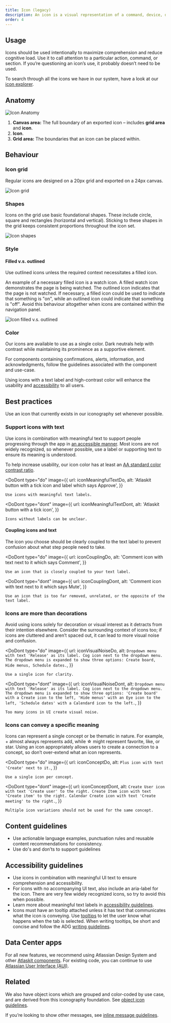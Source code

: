 ```yaml
---
title: Icon (legacy)
description: An icon is a visual representation of a command, device, directory, or common action.
order: 4
---
```



## Usage

Icons should be used intentionally to maximize comprehension and reduce cognitive load. Use it to
call attention to a particular action, command, or section. If you’re questioning an icon’s use, it
probably doesn’t need to be used.

To search through all the icons we have in our system, have a look at our
[icon explorer](/components/icon/icon-explorer).

## Anatomy

![Icon Anatomy](images/anatomy.png)

1. **Canvas area:** The full boundary of an exported icon – includes **grid area** and **icon**.
2. **Icon**.
3. **Grid area:** The boundaries that an icon can be placed within.

## Behaviour

### Icon grid

Regular icons are designed on a 20px grid and exported on a 24px canvas.

![Icon grid](images/grid.jpg)

### Shapes

Icons on the grid use basic foundational shapes. These include circle, square and rectangles
(horizontal and vertical). Sticking to these shapes in the grid keeps consistent proportions
throughout the icon set.

![Icon shapes](images/shapes.jpg)

### Style

#### Filled v.s. outlined

Use outlined icons unless the required context necessitates a filled icon.

An example of a necessary filled icon is a watch icon. A filled watch icon demonstrates the page is
being watched. The outlined icon indicates that the page is not watched. If necessary, a filled icon
could be used to indicate that something is "on", while an outlined icon could indicate that
something is "off". Avoid this behaviour altogether when icons are contained within the navigation
panel.

![Icon filled v.s. outlined](images/style.jpg)

### Color

Our icons are available to use as a single color. Dark neutrals help with contrast while maintaining
its prominence as a supportive element.

For components containing confirmations, alerts, information, and acknowledgments, follow the
guidelines associated with the component and use-case.

Using icons with a text label and high-contrast color will enhance the usability and
[accessibility](/foundations/accessibility) to all users.

## Best practices

Use an icon that currently exists in our iconography set whenever possible.

### Support icons with text

Use icons in combination with meaningful text to support people progressing through the app in
[an accessible manner](/foundations/accessibility). Most icons are not widely recognized, so
whenever possible, use a label or supporting text to ensure its meaning is understood.

To help increase usability, our icon color has at least an
[AA standard color contrast ratio](http://www.w3.org/TR/WCAG/).

<DoDont
	type="do"
	image={{
		url: iconMeaningfulTextDo,
		alt: 'Atlaskit button with a tick icon and label which says Approve',
	}}
>
	Use icons with meaningful text labels.
</DoDont>

<DoDont
	type="dont"
	image={{
		url: iconMeaningfulTextDont,
		alt: 'Atlaskit button with a tick icon',
	}}
>
	Icons without labels can be unclear.
</DoDont>

#### Coupling icons and text

The icon you choose should be clearly coupled to the text label to prevent confusion about what step
people need to take.

<DoDont
	type="do"
	image={{
		url: iconCouplingDo,
		alt: 'Comment icon with text next to it which says Comment',
	}}
>
	Use an icon that is closely coupled to your text label.
</DoDont>

<DoDont
	type="dont"
	image={{
		url: iconCouplingDont,
		alt: 'Comment icon with text next to it which says Mute',
	}}
>
	Use an icon that is too far removed, unrelated, or the opposite of the text label.
</DoDont>

### Icons are more than decorations

Avoid using icons solely for decoration or visual interest as it detracts from their intention
elsewhere. Consider the surrounding context of icons too; if icons are cluttered and aren’t spaced
out, it can lead to more visual noise and confusion.

<DoDont
	type="do"
	image={{
		url: iconVisualNoiseDo,
		alt: `Dropdown menu with text 'Release' as its label. Cog icon next to the dropdown menu. The dropdown menu is expanded to show three options: Create board, Hide menus, Schedule dates.`,
	}}
>
	Use a single icon for clarity.
</DoDont>

<DoDont
	type="dont"
	image={{
		url: iconVisualNoiseDont,
		alt: `Dropdown menu with text 'Release' as its label. Cog icon next to the dropdown menu. The dropdown menu is expanded to show three options: 'Create board' with a Create icon to the left, 'Hide menus' with an Eye icon to the left, 'Schedule dates' with a Calendard icon to the left.`,
	}}
>
	Too many icons in UI create visual noise.
</DoDont>

### Icons can convey a specific meaning

Icons can represent a single concept or be thematic in nature. For example, + almost always
represents add, while ☆ might represent favorite, like, or star. Using an icon appropriately allows
users to create a connection to a concept, so don’t over-extend what an icon represents.

<DoDont
	type="do"
	image={{
		url: iconConceptDo,
		alt: `Plus icon with text 'Create' next to it.`,
	}}
>
	Use a single icon per concept.
</DoDont>

<DoDont
	type="dont"
	image={{
		url: iconConceptDont,
		alt: `Create User icon with text 'Create user' to the right. Create Item icon with text 'Create item' to the right. Calendar Create icon with text 'Create meeting' to the right.`,
	}}
>
	Multiple icon variations should not be used for the same concept.
</DoDont>

## Content guidelines

- Use actionable language examples, punctuation rules and reusable content recommendations for
  consistency.
- Use do's and don’ts to support guidelines

## Accessibility guidelines

- Use icons in combination with meaningful UI text to ensure comprehension and accessibility.
- For icons with no accompanying UI text, also include an aria-label for the icon. There are very
  few widely recognized icons, so try to avoid this when possible.
- Learn more about meaningful text labels in [accessibility guidelines](/foundations/accessibility).
- Icons must have an tooltip attached unless it has text that communicates what the icon is
  conveying. Use [tooltips](/guidelines/product/components/tooltips) to let the user know what
  happens when the tab is selected. When writing tooltips, be short and concise and follow the ADG
  [writing guidelines](/guidelines/product/foundations/writing-style).

## Data Center apps

For all new features, we recommend using Atlassian Design System and other
[Atlaskit components](https://atlaskit.atlassian.com/). For existing code, you can continue to use
[Atlassian User Interface (AUI)](https://aui.atlassian.com/).

## Related

We also have object icons which are grouped and color-coded by use case, and are derived from this
iconography foundation. See [object icon guidelines](/components/icon/icon-object).

If you’re looking to show other messages, see
[inline message guidelines](/components/inline-message/examples).
